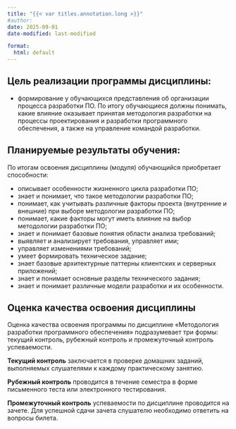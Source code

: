 ```yaml
---
title: "{{< var titles.annotation.long >}}"
#author:
date: 2025-09-01
date-modified: last-modified

format:
  html: default
---
```



## Цель реализации программы дисциплины:
- формирование у обучающихся представления об организации процесса разработки ПО. По итогу обучающиеся должны понимать, какие влияние оказывает принятая методология разработки на процессы проектирования и разработки программного обеспечения, а также на управление командой разработки.


## Планируемые результаты обучения:
По итогам освоения дисциплины (модуля) обучающийся приобретает способности:

- описывает особенности жизненного цикла разработки ПО;
- знает и понимает, что такое методологии разработки ПО;
- понимает, как учитывать различные факторы проекта (внутренние и внешние) при выборе методологии разработки ПО;
- понимает, какие факторы могут иметь влияние на выбор методологии разработки ПО;
- знает и понимает базовые понятия области анализа требований;
- выявляет и анализирует требования, управляет ими;
- управляет изменениями требований;
- умеет формировать техническое задание;
- знает базовые архитектурные паттерны клиентских и серверных приложений;
- знает и понимает основные разделы технического задания;
- знает и понимает различные модели разработки и их особенности.


## Оценка качества освоения дисциплины
Оценка качества освоения программы по дисциплине &laquo;Методология разработки программного обеспечения&raquo; подразумевает три формы: текущий контроль, рубежный контроль и промежуточный контроль успеваемости.

**Текущий контроль** заключается в проверке домашних заданий, выполняемых слушателями к каждому практическому занятию.

**Рубежный контроль** проводится в течение семестра в форме письменного теста или электронного тестирования.

**Промежуточный контроль** успеваемости по дисциплине проводится на зачете.
Для успешной сдачи зачета слушателю необходимо ответить на вопросы билета.
